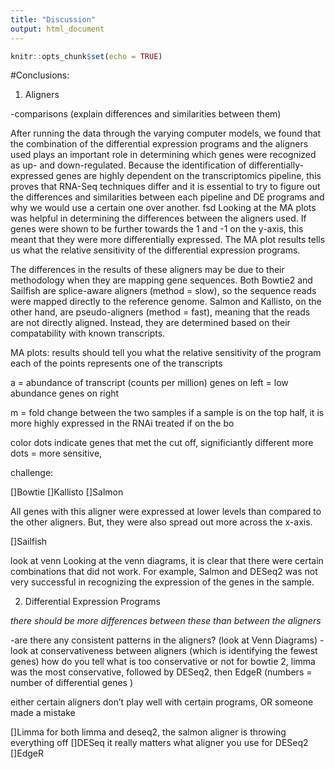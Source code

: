 ```yaml
---
title: "Discussion"
output: html_document
---
```


```r
knitr::opts_chunk$set(echo = TRUE)
```

#Conclusions:

1. Aligners

-comparisons (explain differences and similarities between them)

After running the data through the varying computer models, we found that the combination of the differential expression programs and the aligners used plays an important role in determining which genes were recognized as up- and down-regulated. Because the identification of differentially-expressed genes are highly dependent on the transcriptomics pipeline, this proves that RNA-Seq techniques differ and it is essential to try to figure out the differences and similarities between each pipeline and DE programs and why we would use a certain one over another. 
fsd
Looking at the MA plots was helpful in determining the differences between the aligners used. If genes were shown to be further towards the 1 and -1 on the y-axis, this meant that they were more differentially expressed. The MA plot results tells us what the relative sensitivity of the differential expression programs. 

The differences in the results of these aligners may be due to their methodology when they are mapping gene sequences. Both Bowtie2 and Sailfish are splice-aware aligners (method = slow), so the sequence reads were mapped directly to the reference genome. Salmon and Kallisto, on the other hand, are pseudo-aligners (method = fast), meaning that the reads are not directly aligned. Instead, they are determined based on their compatability with known transcripts. 

MA plots: results should tell you what the relative sensitivity of the program
each of the points represents one of the transcripts

a = abundance of transcript (counts per million)
genes on left = low abundance
genes on right 

m = fold change between the two samples
if a sample is on the top half, it is more highly expressed in the RNAi treated
if on the bo

color dots indicate genes that met the cut off, significiantly different
more dots = more sensitive, 

challenge:


[]Bowtie
[]Kallisto
[]Salmon

All genes with this aligner were expressed at lower levels than compared to the other aligners. But, they were also spread out more across the x-axis. 

[]Sailfish

look at venn 
Looking at the venn diagrams, it is clear that there were certain combinations that did not work. For example, Salmon and DESeq2 was not very successful in recognizing the expression of the genes in the sample. 

2. Differential Expression Programs

*there should be more differences between these than between the aligners*

-are there any consistent patterns in the aligners? (look at Venn Diagrams)
-look at conservativeness between aligners (which is identifying the fewest genes) how do you tell what is too conservative or not 
for bowtie 2, limma was the most conservative, followed by DESeq2, then EdgeR
(numbers = number of differential genes )

either certain aligners don't play well with certain programs, OR someone made a mistake

[]Limma
for both limma and deseq2, the salmon aligner is throwing everything off 
[]DESeq
it really matters what aligner you use for DESeq2
[]EdgeR
